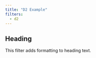 ```yaml
---
title: "D2 Example"
filters:
  - d2
---
```


## Heading

This filter adds formatting to heading text.



